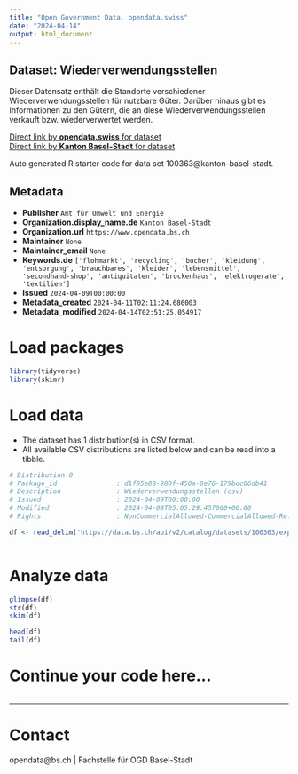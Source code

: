 ```yaml
---
title: "Open Government Data, opendata.swiss"
date: "2024-04-14"
output: html_document
---
```


## Dataset: Wiederverwendungsstellen

Dieser Datensatz enthält die Standorte verschiedener Wiederverwendungsstellen für nutzbare Güter. Darüber hinaus gibt es Informationen zu den Gütern, die an diese Wiederverwendungsstellen verkauft bzw. wiederverwertet werden.

[Direct link by **opendata.swiss** for dataset](https://opendata.swiss/de/dataset/wiederverwendungsstellen)<br>
[Direct link by **Kanton Basel-Stadt** for dataset](https://data.bs.ch/explore/dataset/100363/)

Auto generated R starter code for data set 100363@kanton-basel-stadt.

## Metadata

- **Publisher** `Amt für Umwelt und Energie`
- **Organization.display_name.de** `Kanton Basel-Stadt`
- **Organization.url** `https://www.opendata.bs.ch`
- **Maintainer** `None`
- **Maintainer_email** `None`
- **Keywords.de** `['flohmarkt', 'recycling', 'bucher', 'kleidung', 'entsorgung', 'brauchbares', 'kleider', 'lebensmittel', 'secondhand-shop', 'antiquitaten', 'brockenhaus', 'elektrogerate', 'textilien']`
- **Issued** `2024-04-09T00:00:00`
- **Metadata_created** `2024-04-11T02:11:24.686003`
- **Metadata_modified** `2024-04-14T02:51:25.054917`


# Load packages

```r

library(tidyverse)
library(skimr)

```

# Load data

-   The dataset has 1 distribution(s) in CSV format.
-   All available CSV distributions are listed below and can be read into a tibble.

```r

# Distribution 0
# Package_id               : d1f95e88-980f-450a-8e76-179bdc06db41
# Description              : Wiederverwendungsstellen (csv)
# Issued                   : 2024-04-09T00:00:00
# Modified                 : 2024-04-08T05:05:29.457000+00:00
# Rights                   : NonCommercialAllowed-CommercialAllowed-ReferenceRequired

df <- read_delim('https://data.bs.ch/api/v2/catalog/datasets/100363/exports/csv')



```

# Analyze data

```r

glimpse(df)
str(df)
skim(df)

head(df)
tail(df)

```

# Continue your code here...

```r

```

------------------------------------------------------------------------

# Contact

opendata@bs.ch | Fachstelle für OGD Basel-Stadt
